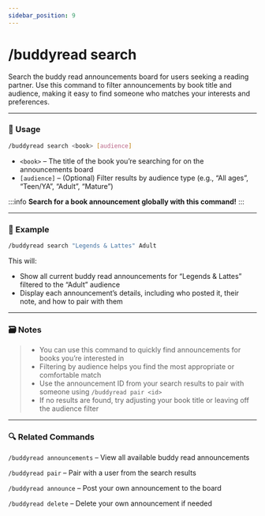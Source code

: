 ```yaml
---
sidebar_position: 9
---
```


# /buddyread search 

Search the buddy read announcements board for users seeking a reading partner. Use this command to filter announcements by book title and audience, making it easy to find someone who matches your interests and preferences.

<hr className="md-divider-gradient" />

### 💬 Usage
```bash
/buddyread search <book> [audience]
```
- `<book>` – The title of the book you’re searching for on the announcements board
- `[audience]` – (Optional) Filter results by audience type (e.g., “All ages”, “Teen/YA”, “Adult”, “Mature”)

:::info
**Search for a book announcement globally with this command!**
:::

<hr className="md-divider-gradient" />

### 📌 Example
```bash
/buddyread search "Legends & Lattes" Adult
```
This will:
- Show all current buddy read announcements for “Legends & Lattes” filtered to the “Adult” audience
- Display each announcement’s details, including who posted it, their note, and how to pair with them

<hr className="md-divider-gradient" />

### 🗃️ Notes
> - You can use this command to quickly find announcements for books you’re interested in
> - Filtering by audience helps you find the most appropriate or comfortable match
> - Use the announcement ID from your search results to pair with someone using `/buddyread pair <id>`
> - If no results are found, try adjusting your book title or leaving off the audience filter

<hr className="md-divider-gradient" />

### 🔍 Related Commands
`/buddyread announcements` – View all available buddy read announcements

`/buddyread pair` – Pair with a user from the search results

`/buddyread announce` – Post your own announcement to the board

`/buddyread delete` – Delete your own announcement if needed